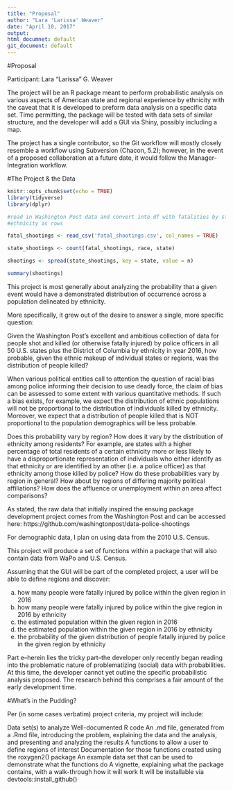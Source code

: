 ```yaml
---
title: "Proposal"
author: "Lara 'Larissa' Weaver"
date: "April 10, 2017"
output:
html_documnet: default
git_document: default
---
```


#Proposal 

Participant: Lara "Larissa" G. Weaver

The project will be an R package meant to perform probabilistic analysis on various aspects of American state and regional experience by ethnicity with the caveat that it is developed to preform data analysis on a specific data set. Time permitting, the package will be tested with data sets of similar structure, and the developer will add a GUI via Shiny, possibly including a map.

The project has a single contributor, so the Git workflow will mostly closely resemble a workflow using Subversion (Chacon, 5.2); however, in the event of a proposed collaboration at a future date, it would follow the Manager-Integration workflow.

#The Project & the Data 

```r
knitr::opts_chunk$set(echo = TRUE)
library(tidyverse)
library(dplyr)

#read in Washington Post data and convert into df with fatalities by state, with 
#ethnicity as rows

fatal_shootings <- read_csv('fatal_shootings.csv', col_names = TRUE)

state_shootings <- count(fatal_shootings, race, state)

shootings <- spread(state_shootings, key = state, value = n)

summary(shootings)
```


This project is most generally about analyzing the probability that a given event would have a demonstrated distribution of occurrence across a population delineated by ethnicity. 

More specifically, it grew out of the desire to answer a single, more specific question: 

Given the Washington Post's excellent and ambitious collection of data for people shot and killed (or otherwise fatally injured) by police officers in all 50 U.S. states plus the District of Columbia by ethnicity in year 2016, how probable, given the ethnic makeup of individual states or regions, was the distribution of people killed?

When various political entities call to attention the question of racial bias among police informing their decision to use deadly force, the claim of bias can be assessed to some extent with various quantitative methods. If such a bias exists, for example, we expect the distribution of ethnic populations will not be proportional to the distribution of individuals killed by ethnicity. Moreover, we expect that a distribution of people killed that is NOT proportional to the population demographics will be less probable. 

Does this probability vary by region? How does it vary by the distribution of ethnicity among residents? For example, are states with a higher percentage of total residents of a certain ethnicity more or less likely to have a disproportionate representation of individuals who either identify as that ethnicity or are identified by an other (i.e. a police officer) as that ethnicity among those killed by police? How do these probabilities vary by region in general? How about by regions of differing majority political affiliations? How does the affluence or unemployment within an area affect comparisons?   

As stated, the raw data that initially inspired the ensuing package development project comes from the Washington Post and can be accessed here: https://github.com/washingtonpost/data-police-shootings

For demographic data, I plan on using data from the 2010 U.S. Census. 

This project will produce a set of functions within a package that will also contain data from WaPo and U.S. Census. 

Assuming that the GUI will be part of the completed project, a user will be able to define regions and discover:

a. how many people were fatally injured by police within the given region in 2016
b. how many people were fatally injured by police within the give region in 2016 by ethnicity
c. the estimated population within the given region in 2016
d. the estimated population within the given region in 2016 by ethnicity
e. the probability of the given distribution of people fatally injured by police in the given region by ethnicity

Part e--herein lies the tricky part--the developer only recently began reading into the problematic nature of problematizing (social) data with probabilities. At this time, the developer cannot yet outline the specific probabilistic analysis proposed. The research behind this comprises a fair amount of the early development time. 

#What's in the Pudding?

Per (in some cases verbatim) project criteria, my project will include:

Data set(s) to analyze
Well-documented R code 
An .md file, generated from a .Rmd file, introducing the problem, explaining the data and the analysis, and presenting and analyzing the results
A functions to allow a user to define regions of interest
Documentation for those functions created using the roxygen2() package
An example data set that can be used to demonstrate what the functions do
A vignette, explaining what the package contains, with a walk-through how it will work
It will be installable via devtools::install_github()




